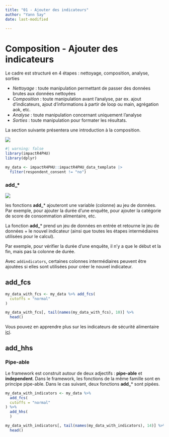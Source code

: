 ```yaml
---
title: "01 - Ajouter des indicateurs"
author: "Yann Say"
date: last-modified

---
```



# Composition - Ajouter des indicateurs

Le cadre est structuré en 4 étapes : nettoyage, composition, analyse, sorties

-   *Nettoyage* : toute manipulation permettant de passer des données brutes aux données nettoyées
-   *Composition* : toute manipulation avant l'analyse, par ex. ajout d'indicateurs, ajout d'informations à partir de loop ou main, agrégation aok, etc.
-   *Analyse* : toute manipulation concernant uniquement l'analyse
-   *Sorties* : toute manipulation pour formater les résultats.

La section suivante présentera une introduction à la composition.


![](../config/images/step - composition.png)

```r
#| warning: false
library(impactR4PHU)
library(dplyr)

my_data <- impactR4PHU::impactR4PHU_data_template |>  
  filter(respondent_consent != "no") 
```

::: {.callout-tip appearance="minimal"}
### add\_\*

![](../config/images/verb - add.png)

les fonctions **add_**\* ajouteront une variable (colonne) au jeu de données. Par exemple, pour ajouter la durée d'une enquête, pour ajouter la catégorie de score de consommation alimentaire, etc.

La fonction **add_**\* prend un jeu de données en entrée et retourne le jeu de données + le nouvel indicateur (ainsi que toutes les étapes intermédiaires utilisées pour le calcul).

Par exemple, pour vérifier la durée d'une enquête, il n'y a que le début et la fin, mais pas la colonne de durée.

Avec `addindicators`, certaines colonnes intermédiaires peuvent être ajoutées si elles sont utilisées pour créer le nouvel indicateur.

:::

## add_fcs

```r
my_data_with_fcs <- my_data %>% add_fcs(
  cutoffs = "normal"
)

my_data_with_fcs[, tail(names(my_data_with_fcs), 10)] %>%
  head()
```
::: {.callout-note .column-margin}
Vous pouvez en apprendre plus sur les indicateurs de sécurité alimentaire [ici](https://fscluster.org/handbook/).
:::

## add_hhs

::: {.callout-tip appearance="minimal"}
### Pipe-able

Le framework est construit autour de deux adjectifs : **pipe-able** et **independent**. Dans le framework, les fonctions de la même famille sont en principe pipe-able. Dans le cas suivant, deux fonctions **add_**\* sont pipées.
:::


```r
my_data_with_indicators <- my_data %>%
  add_fcs(
  cutoffs = "normal"
) %>%
  add_hhs(
  )

my_data_with_indicators[, tail(names(my_data_with_indicators), 14)] %>%
  head()
```
